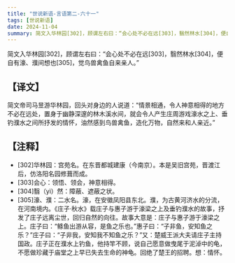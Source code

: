 ```yaml
---
title: "世说新语-言语第二-六十一"
tags: [世说新语]
date: 2024-11-04
summary: 简文入华林园[302]，顾谓左右曰：“会心处不必在远[303]，翳然林水[304]，便自有濠、濮间想也[305]，觉鸟兽禽鱼自来亲人。
---
```


简文入华林园[302]，顾谓左右曰：“会心处不必在远[303]，翳然林水[304]，便自有濠、濮间想也[305]，觉鸟兽禽鱼自来亲人。”

## 【译文】

简文帝司马昱游华林园，回头对身边的人说道：“情景相通，令人神意相得的地方不必在远处，置身于幽静深邃的林木溪水间，就会令人产生庄周游戏濠水之上、垂钓濮水之间所抒发的情怀，油然感到鸟兽禽鱼，造化万物，自然来和人亲近。”

## 【注释】

- [302]华林园：宫苑名。在东晋都城建康（今南京）。本是吴旧宫苑，晋渡江后，仿洛阳名园修葺而成。
- [303]会心：领悟、领会，神意相得。
- [304]翳（yì）然：障蔽、遮蔽之状。
- [305]濠、濮：二水名。濠，在安徽凤阳县东北。濮，为古黄河济水的分流，在河南境内。《庄子·秋水》载庄子与惠子游于濠梁之上及垂钓濮水的故事，抒发了庄子远离尘世，回归自然的向往。故事大意是：庄子与惠子游于濠梁之上。庄子曰：“鲦鱼出游从容，是鱼之乐也。”惠子曰：“子非鱼，安知鱼之乐？”庄子曰：“子非我，安知我不知鱼之乐？”又：楚威王派大夫请庄子主持国政。庄子正在濮水上钓鱼，他持竿不顾，说自己愿意做曳尾于泥淖中的龟，不愿做珍藏于庙堂之上早已失去生命的神龟。回绝了楚王的招聘。想：情怀。
